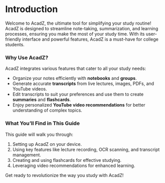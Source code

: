 # Introduction

Welcome to AcadZ, the ultimate tool for simplifying your study routine! AcadZ is designed to streamline note-taking, summarization, and learning processes, ensuring you make the most of your study time. With its user-friendly interface and powerful features, AcadZ is a must-have for college students.

### Why Use AcadZ?

AcadZ integrates various features that cater to all your study needs:
- Organize your notes efficiently with **notebooks** and **groups**.
- Generate accurate **transcripts** from live lectures, images, PDFs, and YouTube videos.
- Edit transcripts to suit your preferences and use them to create **summaries** and **flashcards**.
- Enjoy personalized **YouTube video recommendations** for better understanding of complex topics.

### What You’ll Find in This Guide
This guide will walk you through:
1. Setting up AcadZ on your device.
2. Using key features like lecture recording, OCR scanning, and transcript management.
3. Creating and using flashcards for effective studying.
4. Leveraging video recommendations for enhanced learning.

Get ready to revolutionize the way you study with AcadZ!
